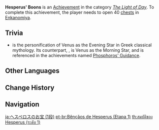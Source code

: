 {{Achievement Infobox
|title        = Hesperus' Boons
|id           = 80135
|order id     = 0135
|category     = The Light of Day
|description  = Open 40 [[chests]] in [[Enkanomiya]].
|requirements = 
|primogems    = 5
|tracking     = Tracks the amount of chests opened.
|topic        = Chests
|set          = Hesperus' Boons
|tier         = 1
|tiers_total  = 3
}}
'''Hesperus' Boons''' is an [[Achievement]] in the category ''[[The Light of Day]]''. To complete this achievement, the player needs to open 40 [[chests]] in [[Enkanomiya]].

==Trivia==
{{Transclude|Hesperus' Boons|Trivia}}
* {{w|Hesperus}} {{Lang|el=Ἕσπερος|el_rm=Hésperos}} is the personification of Venus as the Evening Star in Greek classical mythology. Its counterpart, {{w|Phosphorus (morning star)|Phosphorus}}, is Venus as the Morning Star, and is referenced in the achievements named [[Phosphoros' Guidance]].
<!--
==Video Guides==
{{EVT
|video1   = 
|caption1 = 
}}
-->
==Other Languages==
{{Transclude|Hesperus' Boons|Other Languages}}

==Change History==
{{Change History|2.4}}
<!--
==References==
{{Reflist}}
-->
==Navigation==
{{Achievement Navbox}}

[[ja:ヘスペロスのお宝 (1段)]]
[[pt-br:Bênçãos de Hesperus (Etapa 1)]]
[[th:สมบัติของ Hesperus (ระดับ 1)]]